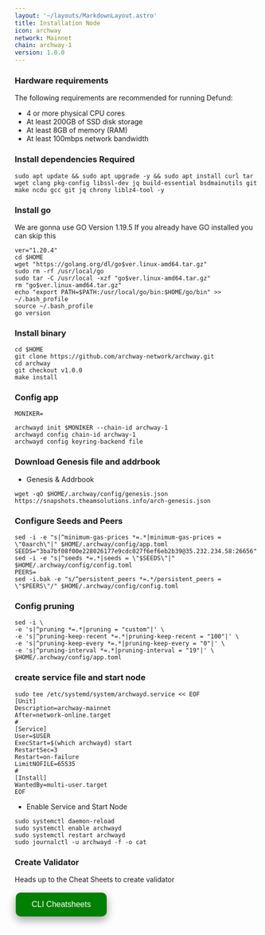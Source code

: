 ```yaml
---
layout: '~/layouts/MarkdownLayout.astro'
title: Installation Node
icon: archway
network: Mainnet
chain: archway-1
version: 1.0.0 
---
```


### Hardware requirements

The following requirements are recommended for running Defund:

- 4 or more physical CPU cores
- At least 200GB of SSD disk storage
- At least 8GB of memory (RAM)
- At least 100mbps network bandwidth


### Install dependencies Required

```
sudo apt update && sudo apt upgrade -y && sudo apt install curl tar wget clang pkg-config libssl-dev jq build-essential bsdmainutils git make ncdu gcc git jq chrony liblz4-tool -y
```

### Install go

We are gonna use GO Version 1.19.5
If you already have GO installed you can skip this 

```
ver="1.20.4"
cd $HOME
wget "https://golang.org/dl/go$ver.linux-amd64.tar.gz"
sudo rm -rf /usr/local/go
sudo tar -C /usr/local -xzf "go$ver.linux-amd64.tar.gz"
rm "go$ver.linux-amd64.tar.gz"
echo "export PATH=$PATH:/usr/local/go/bin:$HOME/go/bin" >> ~/.bash_profile
source ~/.bash_profile
go version
```

### Install binary

```
cd $HOME
git clone https://github.com/archway-network/archway.git
cd archway
git checkout v1.0.0
make install
```

### Config app
```
MONIKER=
```
```
archwayd init $MONIKER --chain-id archway-1
archwayd config chain-id archway-1
archwayd config keyring-backend file
```

### Download Genesis file and addrbook

- Genesis & Addrbook

```
wget -qO $HOME/.archway/config/genesis.json https://snapshots.theamsolutions.info/arch-genesis.json
```

### Configure Seeds and Peers

```
sed -i -e "s|^minimum-gas-prices *=.*|minimum-gas-prices = \"0aarch\"|" $HOME/.archway/config/app.toml
SEEDS="3ba7bf08f00e228026177e9cdc027f6ef6eb2b39@35.232.234.58:26656"
sed -i -e "s|^seeds *=.*|seeds = \"$SEEDS\"|" $HOME/.archway/config/config.toml
PEERS=
sed -i.bak -e "s/^persistent_peers *=.*/persistent_peers = \"$PEERS\"/" $HOME/.archway/config/config.toml
```

### Config pruning

```
sed -i \
-e 's|^pruning *=.*|pruning = "custom"|' \
-e 's|^pruning-keep-recent *=.*|pruning-keep-recent = "100"|' \
-e 's|^pruning-keep-every *=.*|pruning-keep-every = "0"|' \
-e 's|^pruning-interval *=.*|pruning-interval = "19"|' \
$HOME/.archway/config/app.toml
```


### create service file and start node

```
sudo tee /etc/systemd/system/archwayd.service << EOF
[Unit]
Description=archway-mainnet
After=network-online.target
#
[Service]
User=$USER
ExecStart=$(which archwayd) start
RestartSec=3
Restart=on-failure
LimitNOFILE=65535
#
[Install]
WantedBy=multi-user.target
EOF
```

- Enable Service and Start Node

```
sudo systemctl daemon-reload
sudo systemctl enable archwayd
sudo systemctl restart archwayd
sudo journalctl -u archwayd -f -o cat
```

### Create Validator

Heads up to the Cheat Sheets to create validator

<a href="https://service.vinjan.xyz/mainnet/archway/cheat" target="_blank">
  <button style="background-color: green; border: none; color: white; padding: 15px 32px; text-align: center; text-decoration: none; display: inline-block; font-size: 16px; margin: 4px 2px; cursor: pointer; border-radius: 10px; box-shadow: 0 8px 16px 0 rgba(0,0,0,0.2), 0 6px 20px 0 rgba(0,0,0,0.19);" onmouseover="this.style.boxShadow='0 0 0 4px rgba(0,255,0,0.5)'" onmouseout="this.style.boxShadow='0 8px 16px 0 rgba(0,0,0,0.2), 0 6px 20px 0 rgba(0,0,0,0.19)'">CLI Cheatsheets</button>
</a>

